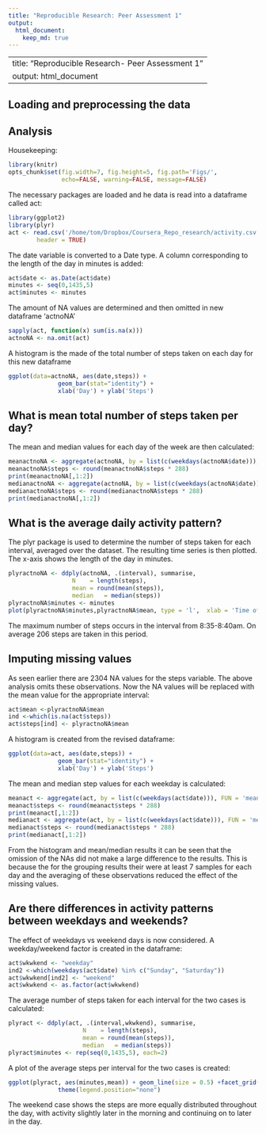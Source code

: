 ```yaml
---
title: "Reproducible Research: Peer Assessment 1"
output: 
  html_document:
    keep_md: true
---
```


---
title: "Reproducible Research- Peer Assessment 1"
output: html_document
---


## Loading and preprocessing the data

Analysis
------------------------------------

Housekeeping:

```r
library(knitr)
opts_chunk$set(fig.width=7, fig.height=5, fig.path='Figs/',
               echo=FALSE, warning=FALSE, message=FALSE)
```

The necessary packages are loaded and he data is read into a dataframe called act:

```r
library(ggplot2)
library(plyr)
act <- read.csv('/home/tom/Dropbox/Coursera_Repo_research/activity.csv',
        header = TRUE)
```

The date variable is converted to a Date type.  A column corresponding to the length of the day in minutes is added:

```r
act$date <- as.Date(act$date)
minutes <- seq(0,1435,5)
act$minutes <- minutes
```
The amount of NA values are determined and then omitted in new dataframe 'actnoNA'


``` r
sapply(act, function(x) sum(is.na(x)))
actnoNA <- na.omit(act) 
```

A histogram is the made of the total number of steps taken on each day for this new dataframe

```r
ggplot(data=actnoNA, aes(date,steps)) + 
              geom_bar(stat="identity") +
              xlab('Day') + ylab('Steps')
```


## What is mean total number of steps taken per day?


The mean and median values for each day  of the week are then calculated:

```r
meanactnoNA <- aggregate(actnoNA, by = list(c(weekdays(actnoNA$date))), FUN = 'mean')
meanactnoNA$steps <- round(meanactnoNA$steps * 288)
print(meanactnoNA[,1:2])
medianactnoNA <- aggregate(actnoNA, by = list(c(weekdays(actnoNA$date))), FUN = 'median')
medianactnoNA$steps <- round(medianactnoNA$steps * 288)
print(medianactnoNA[,1:2])
```

## What is the average daily activity pattern?

The plyr package is used to determine the  number of steps taken for each interval, averaged over the dataset. The resulting time series
is then plotted.  The x-axis shows the length of the day in minutes.

```r
plyractnoNA <- ddply(actnoNA, .(interval), summarise,
                  N    = length(steps),
                  mean = round(mean(steps)),
                  median   = median(steps))
plyractnoNA$minutes <- minutes
plot(plyractnoNA$minutes,plyractnoNA$mean, type = 'l',  xlab = 'Time of Day (minutes)', ylab = 'Steps')
```

The maximum number of steps occurs in the interval  from 8:35-8:40am.  On average 206 steps are taken in this period.
 
## Imputing missing values
 
As seen earlier there are 2304 NA values for the steps variable.  The above analysis omits these observations.  Now the NA values will be replaced with the mean value for the appropriate interval:

```r
act$mean <-plyractnoNA$mean
ind <-which(is.na(act$steps)) 
act$steps[ind] <- plyractnoNA$mean
```

A histogram is created from the revised dataframe:

```r
ggplot(data=act, aes(date,steps)) + 
              geom_bar(stat="identity") +
              xlab('Day') + ylab('Steps')
```

The mean and median step values for each weekday is calculated:

```r
meanact <- aggregate(act, by = list(c(weekdays(act$date))), FUN = 'mean')
meanact$steps <- round(meanact$steps * 288)
print(meanact[,1:2])
medianact <- aggregate(act, by = list(c(weekdays(act$date))), FUN = 'median')
medianact$steps <- round(medianact$steps * 288)
print(medianact[,1:2])
```

From the histogram and mean/median results it can be seen that the omission of the NAs did not make a large difference to the results.  This is because the for the grouping results their were at least 7 samples for each day and the averaging of these observations reduced the effect of the missing values.

## Are there differences in activity patterns between weekdays and weekends?


The effect of weekdays vs weekend days is now considered.  A weekday/weekend factor is created in the dataframe:

```r
act$wkwkend <- "weekday"
ind2 <-which(weekdays(act$date) %in% c("Sunday", "Saturday")) 
act$wkwkend[ind2] <- "weekend"
act$wkwkend <- as.factor(act$wkwkend)
```

The average number of steps taken for each interval for the two cases is calculated:

```r
plyract <- ddply(act, .(interval,wkwkend), summarise,
                     N    = length(steps),
                     mean = round(mean(steps)),
                     median   = median(steps))
plyract$minutes <- rep(seq(0,1435,5), each=2)
```



A plot of the average steps per interval for the two cases is created:


```r
ggplot(plyract, aes(minutes,mean)) + geom_line(size = 0.5) +facet_grid(wkwkend ~.) +
              theme(legend.position="none")
```              

The weekend case shows the steps are more equally distributed throughout the day, with activity slightly later in the morning and continuing on to later in the day.
